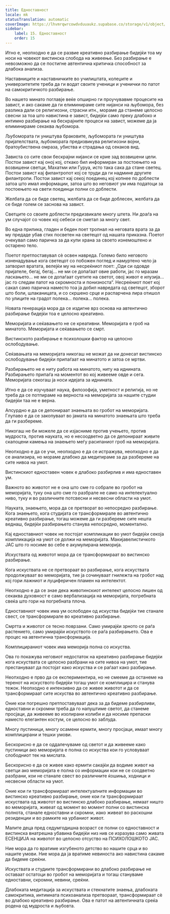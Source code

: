 ```yaml
---
title: Едноставност
locale: mk
statusTranslation: automatic
coverImage: https://lhvmrqwrcowdvduuaukz.supabase.co/storage/v1/object/public/strapi-uploads/small_cover-educacion-fundamental.webp-2d51a7828a2b1309555be27f7e2a61a0.webp
sidebar:
    label: 15. Едноставност
    order: 15
---
```

Итно е, неопходно е да се развие креативно разбирање бидејќи тоа му носи на човекот вистинска слобода на живеење. Без разбирање е невозможно да се постигне автентична критичка способност за длабока анализа.

Наставниците и наставничките во училиштата, колеџите и универзитетите треба да ги водат своите ученици и ученички по патот на самокритичкото разбирање.

Во нашето минато поглавје веќе опширно ги проучувавме процесите на завист, и ако сакаме да ги елиминираме сите нијанси на љубомора, без разлика дали се религиозни, страсни итн., мораме да станеме целосно свесни за тоа што навистина е завист, бидејќи само преку длабоко и интимно разбирање на бескрајните процеси на завист, можеме да ја елиминираме секаква љубомора.

Љубомората ги уништува браковите, љубомората ги уништува пријателствата, љубомората предизвикува религиозни војни, братоубиствена омраза, убиства и страдања од секаков вид.

Зависта со сите свои бескрајни нијанси се крие зад возвишени цели. Постои завист кај оној кој, откако бил информиран за постоењето на возвишени светци, Махатми или Гуруа, исто така сака да стане светец. Постои завист кај филантропот кој се труди да ги надмине другите филантропи. Постои завист кај секој поединец кој копнее по доблести затоа што имал информации, затоа што во неговиот ум има податоци за постоењето на свети поединци полни со доблести.

Желбата да се биде светец, желбата да се биде доблесен, желбата да се биде голем се заснова на завист.

Светците со своите доблести предизвикале многу штета. Ни доаѓа на ум случајот со човек кој себеси се сметал за многу свет.

Во една прилика, гладен и беден поет тропнал на неговата врата за да му предаде убав стих посветен на светецот од нашата приказна. Поетот очекувал само паричка за да купи храна за своето изнемоштено и остарено тело.

Поетот претпоставувал сè освен навреда. Големо било неговото изненадување кога светецот со побожен поглед и намуртено чело ја затворил вратата, велејќи му на несреќниот поет: „Оди си одовде пријателе, бегај, бегај... не ми се допаѓаат овие работи, јас го мразам ласкањето... не ми се допаѓаат суетите на светот, овој живот е илузија... јас го следам патот на скромноста и понизноста“. Несреќниот поет кој сакал само паричка наместо тоа ја добил навредата од светецот, зборот што боли, шлаканицата, и со скршено срце и распарчена лира отишол по улиците на градот полека... полека... полека.

Новата генерација мора да се издигне врз основа на автентично разбирање бидејќи тоа е целосно креативно.

Меморијата и сеќавањето не се креативни. Меморијата е гроб на минатото. Меморијата и сеќавањето се смрт.

Вистинското разбирање е психолошки фактор на целосно ослободување.

Сеќавањата на меморијата никогаш не можат да ни донесат вистинско ослободување бидејќи припаѓаат на минатото и затоа се мртви.

Разбирањето не е ниту работа на минатото, ниту на иднината. Разбирањето припаѓа на моментот во кој живееме овде и сега. Меморијата секогаш ја носи идејата за иднината.

Итно е да се изучуваат наука, филозофија, уметност и религија, но не треба да се потпираме на верноста на меморијата за нашите студии бидејќи таа не е верна.

Апсурдно е да се депонираат знаењата во гробот на меморијата. Глупаво е да се закопуваат во јамата на минатото знаењата што треба да ги разбереме.

Никогаш не би можеле да се изјасниме против учењето, против мудроста, против науката, но е несоодветно да се депонираат живите скапоцени камења на знаењето меѓу расипаниот гроб на меморијата.

Неопходно е да се учи, неопходно е да се истражува, неопходно е да се анализира, но мораме длабоко да медитираме за да разбереме на сите нивоа на умот.

Вистинскиот едноставен човек е длабоко разбирлив и има едноставен ум.

Важното во животот не е она што сме го собрале во гробот на меморијата, туку она што сме го разбрале не само на интелектуално ниво, туку и во различните потсвесни и несвесни области на умот.

Науката, знаењето, мора да се претворат во непосредно разбирање. Кога знаењето, кога студијата се трансформирале во автентично креативно разбирање, тогаш можеме да ги разбереме сите нешта веднаш, бидејќи разбирањето станува непосредно, моментално.

Кај едноставниот човек не постојат компликации во умот бидејќи секоја компликација на умот се должи на меморијата. Макијавелистичкото ЈАС што го носиме во себе е акумулирана меморија.

Искуствата од животот мора да се трансформираат во вистинско разбирање.

Кога искуствата не се претвораат во разбирање, кога искуствата продолжуваат во меморијата, тие ја сочинуваат гнилежта на гробот над кој гори лажниот и луциферичен пламен на интелектот.

Неопходно е да се знае дека животинскиот интелект целосно лишен од секаква духовност е само вербализација на меморијата, погребната свеќа што гори на погребната плоча.

Едноставниот човек има ум ослободен од искуства бидејќи тие станале свест, се трансформирале во креативно разбирање.

Смртта и животот се тесно поврзани. Само умирајќи зрното се раѓа растението, само умирајќи искуството се раѓа разбирањето. Ова е процес на автентична трансформација.

Комплицираниот човек има меморија полна со искуства.

Ова го покажува неговиот недостаток на креативно разбирање бидејќи кога искуствата се целосно разбрани на сите нивоа на умот, тие престануваат да постојат како искуства и се раѓаат како разбирање.

Неопходно е прво да се експериментира, но не смееме да останеме на теренот на искуството бидејќи тогаш умот се комплицира и станува тежок. Неопходно е интензивно да се живее животот и да се трансформираат сите искуства во автентично креативно разбирање.

Оние кои погрешно претпоставуваат дека за да бидеме разбирливи, едноставни и скромни треба да го напуштиме светот, да станеме просјаци, да живееме во изолирани колиби и да носиме препаски наместо елегантен костум, се целосно во заблуда.

Многу пустиници, многу осамени ермити, многу просјаци, имаат многу комплицирани и тешки умови.

Бескорисно е да се оддалечуваме од светот и да живееме како пустиници ако меморијата е полна со искуства кои го условуваат слободниот тек на мислата.

Бескорисно е да се живее како ермити сакајќи да водиме живот на светци ако меморијата е полна со информации кои не се соодветно разбрани, кои не станале свест во различните ќошиња, ходници и несвесни области на умот.

Оние кои ги трансформираат интелектуалните информации во вистинско креативно разбирање, оние кои ги трансформираат искуствата од животот во вистинско длабоко разбирање, немаат ништо во меморијата, живеат од момент во момент полни со вистинска полнота, станале едноставни и скромни, иако живеат во раскошни резиденции и во рамките на урбаниот живот.

Малите деца пред седумгодишна возраст се полни со едноставност и вистинска внатрешна убавина бидејќи низ нив се изразува само живата ЕСЕНЦИЈА на животот во целосно отсуство на ПСИХОЛОШКОТО ЈАС.

Ние мора да го вратиме изгубеното детство во нашите срца и во нашите умови. Ние мора да ја вратиме невиноста ако навистина сакаме да бидеме среќни.

Искуствата и студиите трансформирани во длабоко разбирање не оставаат остатоци во гробот на меморијата и тогаш стануваме едноставни, скромни, невини, среќни.

Длабоката медитација за искуствата и стекнатите знаења, длабоката самокритика, интимната психоанализа претвораат, трансформираат сè во длабоко креативно разбирање. Ова е патот на автентичната среќа родена од мудроста и љубовта.


